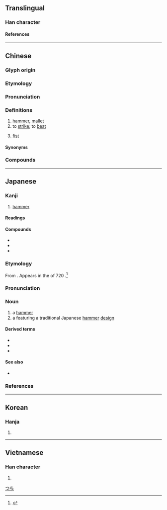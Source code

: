 {{character info}}
==Translingual==

===Han character===
{{Han char|rn=75|rad=木|as=10|sn=14|four=47937|canj=DYHR|ids=⿰木追}}

====References====
{{Han ref|kx=0546.080|dkj=15318|dj=0933.220|hdz=21252.030|uh=69CC}}

----

==Chinese==
{{zh-forms}}

===Glyph origin===
{{Han etym}}

===Etymology===
{{rfe|zh|What relation is there between [[錘]], [[槌]], [[鎚]], and [[椎]]?}}

===Pronunciation===
{{zh-pron
|m=chuí
|c=ceoi4,ceoi4-2
|h=pfs=chhùi
|j=cui1
|mn=thûi
|mc=y
|oc=y
|ma=
|cat=n,v
}}

===Definitions===
{{zh-hanzi}}

# [[hammer]], [[mallet]]
# to [[strike]]; to [[beat]]
# {{lb|zh|Zhengzhou|Jin}} [[fist]]

====Synonyms====
{{zh-dial|拳頭}}

===Compounds===
{{zh-der|槌子|槌球|槌頭|槌鯨|凸槌|小槌|搖槌|擂槌|木槌|柴槌|棒槌|爻槌|牙槌|琴槌|瓷槌|麻槌|鼓槌|槌心肝|槌摃鐵|摃槌仔|和囉槌|懸風槌|破城槌|槌骨濿髓|一槌定音|躲一棒槌，挨一榔頭}}

----

==Japanese==

===Kanji===
{{ja-kanji|grade=n|rs=木10}}

# [[hammer]]

====Readings====
{{ja-readings
|goon=ずい<づい
|kanon=つい
|kun=つち-
|nanori=つち, てつ
}}

====Compounds====
* {{ja-r|破城槌|はじょうつい}}
* {{ja-r|相槌|あいづち}}
* {{ja-r|金槌|かなづち}}

===Etymology===
{{wikipedia|lang=ja}}
{{ja-kanjitab|yomi=k|つち|alt=鎚,椎}}

From {{inh|ja|ojp|sort=つち|-}}.  Appears in the ''{{w|Nihon Shoki}}'' of 720 {{CE}}.<ref name="KDJ">{{R:Kokugo Dai Jiten}}</ref>

===Pronunciation===
{{ja-pron|つち|acc=2|acc_ref=DJR}}

===Noun===
{{ja-noun|つち}}

# a [[hammer]]
# a {{m|ja|家紋|tr=kamon||[[family]] [[crest]]}} featuring a traditional Japanese [[hammer]] [[design]]

====Derived terms====
* {{ja-r|槌音|つちおと|the [[sound]] of [[hammering]]}}
* {{ja-r|槌鯨|つちくじら|{{w|four-toothed whale}}}}
* {{ja-r|金槌|かなづち}}

====See also====
* {{ja-r|ハンマー}}

===References===
<references/>

[[Category:ja:Tools|つち]]

----

==Korean==

===Hanja===
{{ko-hanja|hangeul=[[퇴]], [[추]]|eumhun=|rv=toe, chu|mr=t'oe, ch'u|y=thoy, chwu}}

# {{rfdef|ko|sort=木10}}

----

==Vietnamese==

===Han character===
{{vi-readings|rs=木10|reading=[[dùi]], [[chùy]]}}

# {{rfdef|vi|sort=木10}}

{{cln|vi|Han tu}}